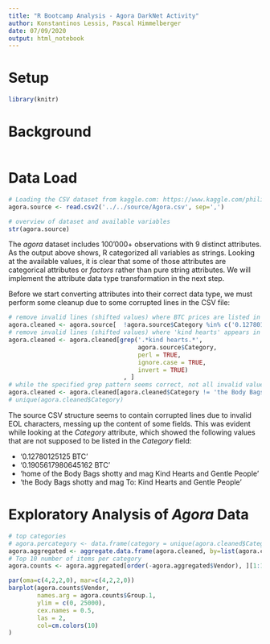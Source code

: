 ```yaml
---
title: "R Bootcamp Analysis - Agora DarkNet Activity"
author: Konstantinos Lessis, Pascal Himmelberger
date: 07/09/2020
output: html_notebook
---
```


# Setup

```r
library(knitr)
```
# Background

```r

```

# Data Load

```r
# Loading the CSV dataset from kaggle.com: https://www.kaggle.com/philipjames11/dark-net-marketplace-drug-data-agora-20142015
agora.source <- read.csv2('../../source/Agora.csv', sep=',')

# overview of dataset and available variables
str(agora.source)

```

The *agora* dataset includes 100'000+ observations with 9 distinct attributes. As the output above shows, R categorized all variables as strings. Looking at the available values, it is clear that some of those attributes are categorical attributes or *factors* rather than pure string attributes. We will implement the attribute data type transformation in the next step.

Before we start converting attributes into their correct data type, we must perform some cleanup due to some corrupted lines in the CSV file:

```r
# remove invalid lines (shifted values) where BTC prices are listed in the [Category] field
agora.cleaned <- agora.source[  !agora.source$Category %in% c('0.12780125125 BTC','0.1905617980645162 BTC'), ]
# remove invalid lines (shifted values) where 'kind hearts' appears in the [Category] Field
agora.cleaned <- agora.cleaned[grep('.*kind hearts.*',
                                    agora.source$Category,
                                    perl = TRUE,
                                    ignore.case = TRUE,
                                    invert = TRUE)
                                , ]
# while the specified grep pattern seems correct, not all invalid values seem to be removed. 1 specific line was not matched, see below
agora.cleaned <- agora.cleaned[agora.cleaned$Category != 'the Body Bags  shotty  and mag To: Kind Hearts and Gentle People', ]
# unique(agora.cleaned$Category)
```

The source CSV structure seems to contain corrupted lines due to invalid EOL characters, messing up the content of some fields. This was evident while looking at the *Category* attribute, which showed the following values that are not supposed to be listed in the *Category* field:

* '0.12780125125 BTC'
* '0.1905617980645162 BTC'
* 'home of the Body Bags  shotty  and mag  Kind Hearts and Gentle People'
* 'the Body Bags  shotty  and mag To: Kind Hearts and Gentle People'


# Exploratory Analysis of *Agora* Data
```r
# top categories
# agora.percategory <- data.frame(category = unique(agora.cleaned$Category, count = aggregate))
agora.aggregated <- aggregate.data.frame(agora.cleaned, by=list(agora.cleaned$Category), FUN='length')
# Top 10 number of items per category
agora.counts <- agora.aggregated[order(-agora.aggregated$Vendor), ][1:10, 1:2]

par(oma=c(4,2,2,0), mar=c(4,2,2,0))
barplot(agora.counts$Vendor,
        names.arg = agora.counts$Group.1,
        ylim = c(0, 25000),
        cex.names = 0.5,
        las = 2,
        col=cm.colors(10)
)

```
